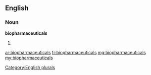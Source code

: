 ==English==

===Noun===
'''biopharmaceuticals'''

# {{plural of|[[biopharmaceutical]]}}

[[Category:English plurals]]

[[ar:biopharmaceuticals]]
[[fr:biopharmaceuticals]]
[[mg:biopharmaceuticals]]
[[my:biopharmaceuticals]]
